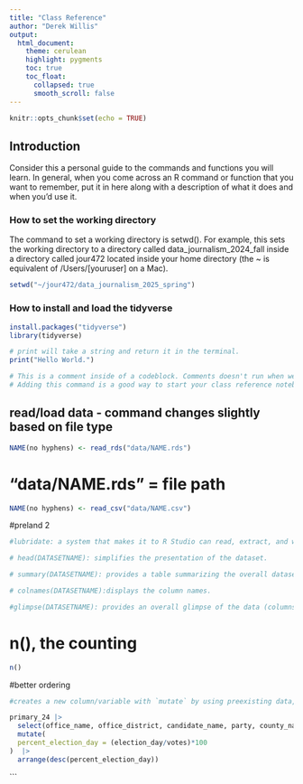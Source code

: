 ```yaml
---
title: "Class Reference"
author: "Derek Willis"
output:
  html_document:
    theme: cerulean
    highlight: pygments
    toc: true
    toc_float:
      collapsed: true
      smooth_scroll: false
---
```


```r
knitr::opts_chunk$set(echo = TRUE)
```

## Introduction

Consider this a personal guide to the commands and functions you will learn. In general, when you come across an R command or function that you want to remember, put it in here along with a description of what it does and when you'd use it.

### How to set the working directory

The command to set a working directory is setwd(). For example, this sets the working directory to a directory called data_journalism_2024_fall inside a directory called jour472 located inside your home directory (the ~ is equivalent of /Users/[youruser] on a Mac).

```r
setwd("~/jour472/data_journalism_2025_spring")
```

### How to install and load the tidyverse

```r
install.packages("tidyverse")
library(tidyverse)
```

```r

# print will take a string and return it in the terminal.
print("Hello World.")

```

```r

# This is a comment inside of a codeblock. Comments doesn't run when we run the codeblock.
# Adding this command is a good way to start your class reference notebook.

```

## read/load data - command changes slightly based on file type
```r

NAME(no hyphens) <- read_rds("data/NAME.rds")

```

# "data/NAME.rds" = file path

```r

NAME(no hyphens) <- read_csv("data/NAME.csv")

```

#preland 2
```r

#lubridate: a system that makes it to R Studio can read, extract, and work with dates and time data better.

# head(DATASETNAME): simplifies the presentation of the dataset.

# summary(DATASETNAME): provides a table summarizing the overall dataset.

# colnames(DATASETNAME):displays the column names.

#glimpse(DATASETNAME): provides an overall glimpse of the data (columns, rows and what data exists in those categories.)


```


# n(), the counting 
```r

n()

```


#better ordering
```r

#creates a new column/variable with `mutate` by using preexisting data, showing the percentage of votes made per candidate on election day. Then arranges the data by the percent_election_day variable.

primary_24 |>
  select(office_name, office_district, candidate_name, party, county_name, election_day, votes) |>
  mutate(
  percent_election_day = (election_day/votes)*100
)  |> 
  arrange(desc(percent_election_day))

```

```

